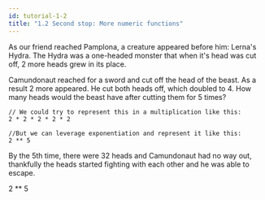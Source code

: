 ```yaml
---
id: tutorial-1-2
title: "1.2 Second stop: More numeric functions"
---
```


As our friend reached Pamplona, a creature appeared before him: Lerna's Hydra. The Hydra was a one-headed monster that when it's head was cut off, 2 more heads grew in its place.

Camundonaut reached for a sword and cut off the head of the beast. As a result 2 more appeared. He cut both heads off, which doubled to 4. How many heads would the beast have after cutting them for 5 times?


```
// We could try to represent this in a multiplication like this:
2 * 2 * 2 * 2 * 2

//But we can leverage exponentiation and represent it like this:
2 ** 5
```

By the 5th time, there were 32 heads and Camundonaut had no way out, thankfully the heads started fighting with each other and he was able to escape.

<LiveFeel>
2 ** 5
</LiveFeel>